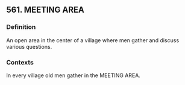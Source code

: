 ## 561. MEETING AREA
### Definition
An open area in the center of a village where men gather and discuss various questions.

### Contexts
In every village old men gather in the MEETING AREA.


